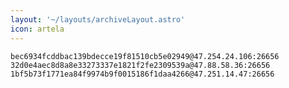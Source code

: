 ```yaml
---
layout: '~/layouts/archiveLayout.astro'
icon: artela
---
```


```
bec6934fcddbac139bdecce19f81510cb5e02949@47.254.24.106:26656
32d0e4aec8d8a8e33273337e1821f2fe2309539a@47.88.58.36:26656
1bf5b73f1771ea84f9974b9f0015186f1daa4266@47.251.14.47:26656
```
